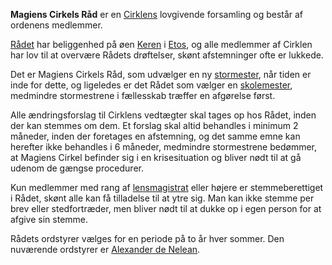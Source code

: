 {{title:Magiens Cirkels Råd}}
{{author:Laura Holmegaard}}
{{timestamp:2014-09-21T20:53:55Z}}
{{copyright:Magiens Cirkels Råd}}
'''Magiens Cirkels Råd''' er en [[Cirklen|Cirklens]] lovgivende forsamling og består af ordenens medlemmer.

[[Rådet]] har beliggenhed på øen [[Keren]] i [[Etos]], og alle medlemmer af Cirklen har lov til at overvære Rådets drøftelser, skønt afstemninger ofte er lukkede.

Det er Magiens Cirkels Råd, som udvælger en ny [[stormester (verdslig)|stormester]], når tiden er inde for dette, og ligeledes er det Rådet som vælger en [[skolemester]], medmindre stormestrene i fællesskab træffer en afgørelse først.

Alle ændringsforslag til Cirklens vedtægter skal tages op hos Rådet, inden der kan stemmes om dem. Et forslag skal altid behandles i minimum 2 måneder, inden der foretages en afstemning, og det samme emne kan herefter ikke behandles i 6 måneder, medmindre stormestrene bedømmer, at Magiens Cirkel befinder sig i en krisesituation og bliver nødt til at gå udenom de gængse procedurer.

Kun medlemmer med rang af [[lensmagistrat]] eller højere er stemmeberettiget i Rådet, skønt alle kan få tilladelse til at ytre sig. Man kan ikke stemme per brev eller stedfortræder, men bliver nødt til at dukke op i egen person for at afgive sin stemme.

Rådets ordstyrer vælges for en periode på to år hver sommer. Den nuværende ordstyrer er [[Alexander de Nelean]].